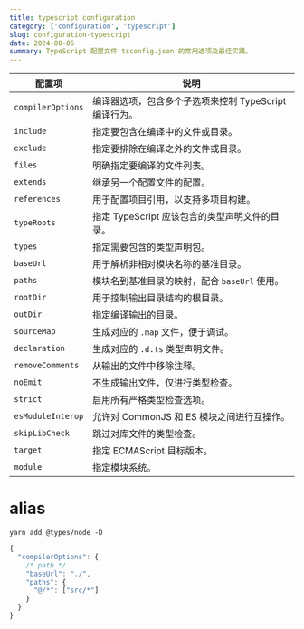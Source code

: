 ```yaml
---
title: typescript configuration
category: ['configuration', 'typescript']
slug: configuration-typescript
date: 2024-08-05
summary: TypeScript 配置文件 tsconfig.json 的常用选项及最佳实践。
---
```




| 配置项            | 说明                                                   |
| ----------------- | ------------------------------------------------------ |
| `compilerOptions` | 编译器选项，包含多个子选项来控制 TypeScript 编译行为。 |
| `include`         | 指定要包含在编译中的文件或目录。                       |
| `exclude`         | 指定要排除在编译之外的文件或目录。                     |
| `files`           | 明确指定要编译的文件列表。                             |
| `extends`         | 继承另一个配置文件的配置。                             |
| `references`      | 用于配置项目引用，以支持多项目构建。                   |
| `typeRoots`       | 指定 TypeScript 应该包含的类型声明文件的目录。         |
| `types`           | 指定需要包含的类型声明包。                             |
| `baseUrl`         | 用于解析非相对模块名称的基准目录。                     |
| `paths`           | 模块名到基准目录的映射，配合 `baseUrl` 使用。          |
| `rootDir`         | 用于控制输出目录结构的根目录。                         |
| `outDir`          | 指定编译输出的目录。                                   |
| `sourceMap`       | 生成对应的 `.map` 文件，便于调试。                     |
| `declaration`     | 生成对应的 `.d.ts` 类型声明文件。                      |
| `removeComments`  | 从输出的文件中移除注释。                               |
| `noEmit`          | 不生成输出文件，仅进行类型检查。                       |
| `strict`          | 启用所有严格类型检查选项。                             |
| `esModuleInterop` | 允许对 CommonJS 和 ES 模块之间进行互操作。             |
| `skipLibCheck`    | 跳过对库文件的类型检查。                               |
| `target`          | 指定 ECMAScript 目标版本。                             |
| `module`          | 指定模块系统。                                         |

# alias

`yarn add @types/node -D`

```TypeScript
{
  "compilerOptions": {
    /* path */
    "baseUrl": "./",
    "paths": {
      "@/*": ["src/*"]
    }
  }
}
```